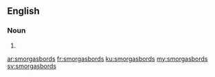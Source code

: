 ==English==

===Noun===
{{head|en|plural}}

# {{plural of|smorgasbord|lang=en|nocat=1}}

[[ar:smorgasbords]]
[[fr:smorgasbords]]
[[ku:smorgasbords]]
[[my:smorgasbords]]
[[sv:smorgasbords]]